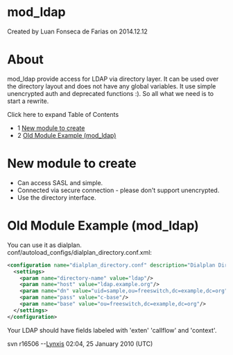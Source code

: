 
# mod_ldap 

 Created by  Luan Fonseca de Farias on 2014.12.12

# About

mod\_ldap provide access for LDAP via directory layer. It can be used over the directory layout and does not have any global variables. It use simple unencrypted auth and deprecated functions :). So all what we need is to start a rewrite.

Click here to expand Table of Contents

* 1 [New module to create](#new-module-to-create)
* 2 [Old Module Example (mod\_ldap)](#old-module-example-mod_ldap)

# New module to create

* Can access SASL and simple.
* Connected via secure connection - please don't support unencrypted.
* Use the directory interface.

# Old Module Example (mod_ldap)

You can use it as dialplan. conf/autoload\_configs/dialplan\_directory.conf.xml:

```xml
<configuration name="dialplan_directory.conf" description="Dialplan Directory">
  <settings>
    <param name="directory-name" value="ldap"/>
    <param name="host" value="ldap.example.org"/>
    <param name="dn" value="uid=sample,ou=freeswitch,dc=example,dc=org"/>
    <param name="pass" value="c-base"/>
    <param name="base" value="ou=freeswitch,dc=example,dc=org"/>
  </settings>
</configuration> 
```

Your LDAP should have fields labeled with 'exten' 'callflow' and 'context'.

  
svn r16506 --[Lynxis](https://wiki.freeswitch.org/index.php?title=User:Lynxis&action=edit&redlink=1 "User:Lynxis (page does not exist)") 02:04, 25 January 2010 (UTC)


